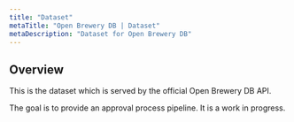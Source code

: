 ```yaml
---
title: "Dataset"
metaTitle: "Open Brewery DB | Dataset"
metaDescription: "Dataset for Open Brewery DB"
---
```


## Overview

This is the dataset which is served by the official Open Brewery DB API.

The goal is to provide an approval process pipeline. It is a work in progress.

<GithubLink link="https://github.com/openbrewerydb/openbrewerydb" text="Open Brewery DB Dataset" />
